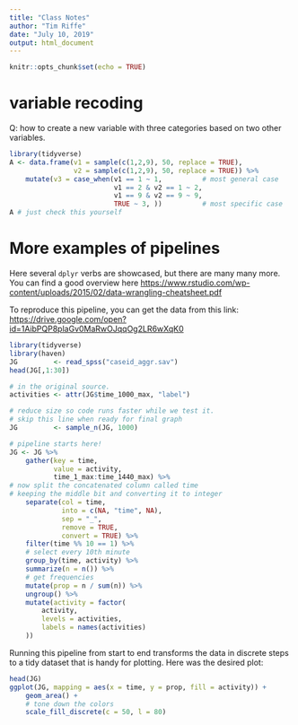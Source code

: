 ```yaml
---
title: "Class Notes"
author: "Tim Riffe"
date: "July 10, 2019"
output: html_document
---
```


```r
knitr::opts_chunk$set(echo = TRUE)
```

# variable recoding

Q: how to create a new variable with three categories based on two other variables.
```r
library(tidyverse)
A <- data.frame(v1 = sample(c(1,2,9), 50, replace = TRUE),
				v2 = sample(c(1,2,9), 50, replace = TRUE)) %>% 
	mutate(v3 = case_when(v1 == 1 ~ 1,          # most general case
						  v1 == 2 & v2 == 1 ~ 2,
						  v1 == 9 & v2 == 9 ~ 9,
						  TRUE ~ 3, ))          # most specific case
A # just check this yourself
```


# More examples of pipelines

Here several `dplyr` verbs are showcased, but there are many many more. You can find a good overview here [https://www.rstudio.com/wp-content/uploads/2015/02/data-wrangling-cheatsheet.pdf](https://www.rstudio.com/wp-content/uploads/2015/02/data-wrangling-cheatsheet.pdf)

To reproduce this pipeline, you can get the data from this link:
[https://drive.google.com/open?id=1AibPQP8plaGv0MaRwOJqqOg2LR6wXqK0](https://drive.google.com/open?id=1AibPQP8plaGv0MaRwOJqqOg2LR6wXqK0)

```r
library(tidyverse)
library(haven)
JG         <- read_spss("caseid_aggr.sav")
head(JG[,1:30])

# in the original source.
activities <- attr(JG$time_1000_max, "label")

# reduce size so code runs faster while we test it.
# skip this line when ready for final graph
JG         <- sample_n(JG, 1000)

# pipeline starts here!
JG <- JG %>% 
	gather(key = time,
		   value = activity,
		   time_1_max:time_1440_max) %>% 
# now split the concatenated column called time
# keeping the middle bit and converting it to integer
	separate(col = time, 
			 into = c(NA, "time", NA),
			 sep = "_",
			 remove = TRUE,
			 convert = TRUE) %>% 
	filter(time %% 10 == 1) %>%  
	# select every 10th minute
	group_by(time, activity) %>%   
	summarize(n = n()) %>% 
	# get frequencies
	mutate(prop = n / sum(n)) %>% 
	ungroup() %>% 
	mutate(activity = factor(
		activity,
		levels = activities,
		labels = names(activities)
	)) 

```

Running this pipeline from start to end transforms the data in discrete steps to a tidy dataset that is handy for plotting. Here was the desired plot:

```r
head(JG)
ggplot(JG, mapping = aes(x = time, y = prop, fill = activity)) +
	geom_area() +
	# tone down the colors
	scale_fill_discrete(c = 50, l = 80)
```